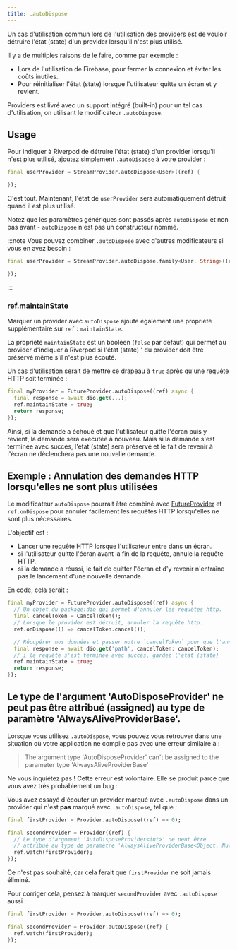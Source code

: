 ```yaml
---
title: .autoDispose
---
```



Un cas d'utilisation commun lors de l'utilisation des providers est de vouloir détruire 
l'état (state) d'un provider lorsqu'il n'est plus utilisé.

Il y a de multiples raisons de le faire, comme par exemple :

- Lors de l'utilisation de Firebase, pour fermer la connexion et éviter les coûts inutiles.
- Pour réinitialiser l'état (state) lorsque l'utilisateur quitte un écran et y revient.

Providers est livré avec un support intégré (built-in) pour un tel cas d'utilisation, 
on utilisant le modificateur `.autoDispose`.

## Usage

Pour indiquer à Riverpod de détruire l'état (state) d'un provider 
lorsqu'il n'est plus utilisé, ajoutez simplement `.autoDispose` à votre provider :

```dart
final userProvider = StreamProvider.autoDispose<User>((ref) {

});
```

C'est tout. Maintenant, l'état de `userProvider` 
sera automatiquement détruit quand il est plus utilisé.

Notez que les paramètres génériques sont passés après `autoDispose` et non pas avant - 
`autoDispose` n'est pas un constructeur nommé.

:::note
Vous pouvez combiner `.autoDispose` avec d'autres modificateurs si vous en avez besoin :

```dart
final userProvider = StreamProvider.autoDispose.family<User, String>((ref, id) {

});
```

:::

### ref.maintainState

Marquer un provider avec `autoDispose` ajoute également une 
propriété supplémentaire sur `ref` : `maintainState`.

La propriété `maintainState` est un booléen (`false` par défaut) qui permet au provider d'indiquer à Riverpod si l'état (state) '
du provider doit être préservé même s'il n'est plus écouté.

Un cas d'utilisation serait de mettre ce drapeau à `true` après qu'une requête HTTP soit terminée :

```dart
final myProvider = FutureProvider.autoDispose((ref) async {
  final response = await dio.get(...);
  ref.maintainState = true;
  return response;
});
```

Ainsi, si la demande a échoué et que l'utilisateur quitte l'écran puis 
y revient, la demande sera exécutée à nouveau.
Mais si la demande s'est terminée avec succès, l'état (state) sera préservé et le fait de revenir 
à l'écran ne déclenchera pas une nouvelle demande.

## Exemple : Annulation des demandes HTTP lorsqu'elles ne sont plus utilisées

Le modificateur `autoDispose` pourrait être combiné avec [FutureProvider] et `ref.onDispose` pour annuler 
facilement les requêtes HTTP lorsqu'elles ne sont plus nécessaires.

L'objectif est :

- Lancer une requête HTTP lorsque l'utilisateur entre dans un écran.
- si l'utilisateur quitte l'écran avant la fin de la requête, annule la requête HTTP.
- si la demande a réussi, le fait de quitter l'écran et d'y revenir n'entraîne pas le lancement d'une nouvelle demande.

En code, cela serait :

```dart
final myProvider = FutureProvider.autoDispose((ref) async {
  // Un objet du package:dio qui permet d'annuler les requêtes http.
  final cancelToken = CancelToken();
  // Lorsque le provider est détruit, annuler la requête http.
  ref.onDispose(() => cancelToken.cancel());

  // Récupérer nos données et passer notre `cancelToken` pour que l'annulation fonctionne.
  final response = await dio.get('path', cancelToken: cancelToken);
  // i la requête s'est terminée avec succès, gardez l'état (state)
  ref.maintainState = true;
  return response;
});
```

## Le type de l'argument 'AutoDisposeProvider' ne peut pas être attribué (assigned) au type de paramètre 'AlwaysAliveProviderBase'.

Lorsque vous utilisez `.autoDispose`, vous pouvez vous retrouver 
dans une situation où votre application ne compile pas avec une erreur similaire à :

> The argument type 'AutoDisposeProvider' can't be assigned to the parameter
> type 'AlwaysAliveProviderBase'

Ne vous inquiétez pas ! Cette erreur est volontaire. Elle se produit 
parce que vous avez très probablement un bug :

Vous avez essayé d'écouter un provider marqué avec `.autoDispose` dans un provider 
qui n'est **pas** marqué avec `.autoDispose`, tel que :

```dart
final firstProvider = Provider.autoDispose((ref) => 0);

final secondProvider = Provider((ref) {
  // Le type d'argument 'AutoDisposeProvider<int>' ne peut être 
  // attribué au type de paramètre 'AlwaysAliveProviderBase<Object, Null>'.
  ref.watch(firstProvider);
});
```

Ce n'est pas souhaité, car cela ferait que `firstProvider` ne soit jamais éliminé.

Pour corriger cela, pensez à marquer `secondProvider` avec `.autoDispose` aussi :

```dart
final firstProvider = Provider.autoDispose((ref) => 0);

final secondProvider = Provider.autoDispose((ref) {
  ref.watch(firstProvider);
});
```

[provider]: https://pub.dev/documentation/riverpod/latest/riverpod/Provider-class.html
[futureprovider]: https://pub.dev/documentation/riverpod/latest/riverpod/FutureProvider-class.html